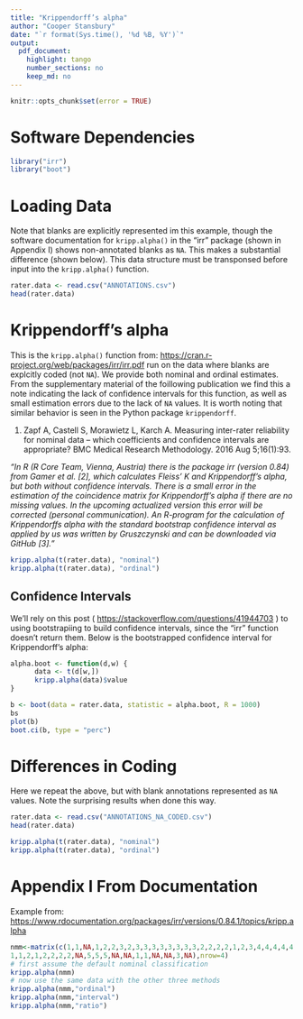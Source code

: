 ```yaml
---
title: "Krippendorff’s alpha"
author: "Cooper Stansbury"
date: "`r format(Sys.time(), '%d %B, %Y')`"
output:
  pdf_document:
    highlight: tango
    number_sections: no
    keep_md: no
---
```



```r
knitr::opts_chunk$set(error = TRUE)
```


# Software Dependencies

```r
library("irr")
library("boot")
```

# Loading Data

Note that blanks are explicitly represented im this example, though the software documentation for `kripp.alpha()` in the "irr" package (shown in Appendix I) shows non-annotated blanks as `NA`. This makes a substantial difference (shown below). This data structure must be transponsed before input into the `kripp.alpha()` function. 

```r
rater.data <- read.csv("ANNOTATIONS.csv")
head(rater.data)
```

# Krippendorff’s alpha

This is the `kripp.alpha()` function from: [https://cran.r-project.org/web/packages/irr/irr.pdf](https://cran.r-project.org/web/packages/irr/irr.pdf) run on the data where blanks are explcitly coded (not `NA`). We provide both nominal and ordinal estimates. From the supplementary material of the foillowing publication we find this a note indicating the lack of confidence intervals for this function, as well as small estimation errors due to the lack of `NA` values. It is worth noting that similar behavior is seen in the Python package `krippendorff`.

1. Zapf A, Castell S, Morawietz L, Karch A. Measuring inter-rater reliability for nominal data – which coefficients and confidence intervals are appropriate? BMC Medical Research Methodology. 2016 Aug 5;16(1):93. 

_"In R (R Core Team, Vienna, Austria) there is the package irr (version 0.84) from Gamer et al. [2], which calculates Fleiss’ K and Krippendorff’s alpha, but both without confidence intervals. There is a small error in the estimation of the coincidence matrix for Krippendorff’s alpha if there are no missing values. In the upcoming actualized version this error will be corrected (personal communication). An R-program for the calculation of Krippendorffs alpha with the standard bootstrap confidence interval as applied by us was written by Gruszczynski and can be downloaded via GitHub [3]."_

```r
kripp.alpha(t(rater.data), "nominal")
kripp.alpha(t(rater.data), "ordinal")
```

## Confidence Intervals 

We'll rely on this post ( [https://stackoverflow.com/questions/41944703](https://stackoverflow.com/questions/41944703) ) to using bootstrapiing to build confidence intervals, since the "irr" function doesn't return them. Below is the bootstrapped confidence interval for Krippendorff’s alpha:

```r
alpha.boot <- function(d,w) {
      data <- t(d[w,])
      kripp.alpha(data)$value
}

b <- boot(data = rater.data, statistic = alpha.boot, R = 1000)
bs
plot(b)
boot.ci(b, type = "perc")
```

# Differences in Coding 

Here we repeat the above, but with blank annotations represented as `NA` values. Note the surprising results when done this way. 

```r
rater.data <- read.csv("ANNOTATIONS_NA_CODED.csv")
head(rater.data)

kripp.alpha(t(rater.data), "nominal")
kripp.alpha(t(rater.data), "ordinal")
```


# Appendix I From Documentation

Example from: [https://www.rdocumentation.org/packages/irr/versions/0.84.1/topics/kripp.alpha](https://www.rdocumentation.org/packages/irr/versions/0.84.1/topics/kripp.alpha)

```r
nmm<-matrix(c(1,1,NA,1,2,2,3,2,3,3,3,3,3,3,3,3,2,2,2,2,1,2,3,4,4,4,4,4,
1,1,2,1,2,2,2,2,NA,5,5,5,NA,NA,1,1,NA,NA,3,NA),nrow=4)
# first assume the default nominal classification
kripp.alpha(nmm)
# now use the same data with the other three methods
kripp.alpha(nmm,"ordinal")
kripp.alpha(nmm,"interval")
kripp.alpha(nmm,"ratio") 
```

